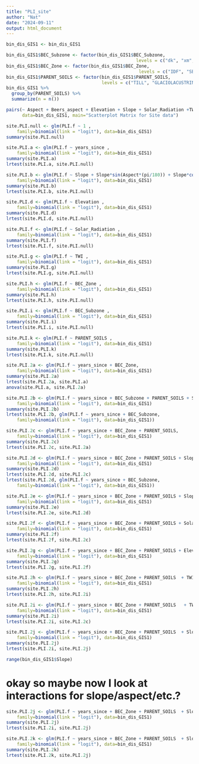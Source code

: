 ```yaml
---
title: "PLI_site"
author: "Nat"
date: "2024-09-11"
output: html_document
---
```


```r

bin_dis_GIS1 <- bin_dis_GIS1

bin_dis_GIS1$BEC_Subzone <- factor(bin_dis_GIS1$BEC_Subzone, 
                                                 levels = c("dk", "xm", "dc", "mk", "xc"))
bin_dis_GIS1$BEC_Zone <- factor(bin_dis_GIS1$BEC_Zone,
                                                  levels = c("IDF", "SBPS"))
bin_dis_GIS1$PARENT_SOILS <- factor(bin_dis_GIS1$PARENT_SOILS,
                                    levels = c("TILL", "GLACIOLACUSTRINE", "GLACIOFLUVIAL"))
bin_dis_GIS1 %>% 
  group_by(PARENT_SOILS) %>% 
  summarize(n = n())

```


```r
pairs(~ Aspect + Beers_aspect + Elevation + Slope + Solar_Radiation +TWI, 
      data=bin_dis_GIS1, main="Scatterplot Matrix for Site data")
```


```r
site.PLI.null <- glm(PLI.f ~ 1 ,
    family=binomial(link = "logit"), data=bin_dis_GIS1)
summary(site.PLI.null)

site.PLI.a <- glm(PLI.f ~ years_since ,
    family=binomial(link = "logit"), data=bin_dis_GIS1)
summary(site.PLI.a)
lrtest(site.PLI.a, site.PLI.null)

site.PLI.b <- glm(PLI.f ~ Slope + Slope*sin(Aspect*(pi/180)) + Slope*cos(Aspect*(pi/180)) ,
    family=binomial(link = "logit"), data=bin_dis_GIS1)
summary(site.PLI.b)
lrtest(site.PLI.b, site.PLI.null)

site.PLI.d <- glm(PLI.f ~ Elevation ,
    family=binomial(link = "logit"), data=bin_dis_GIS1)
summary(site.PLI.d)
lrtest(site.PLI.d, site.PLI.null)

site.PLI.f <- glm(PLI.f ~ Solar_Radiation ,
    family=binomial(link = "logit"), data=bin_dis_GIS1)
summary(site.PLI.f)
lrtest(site.PLI.f, site.PLI.null)

site.PLI.g <- glm(PLI.f ~ TWI ,
    family=binomial(link = "logit"), data=bin_dis_GIS1)
summary(site.PLI.g)
lrtest(site.PLI.g, site.PLI.null)

site.PLI.h <- glm(PLI.f ~ BEC_Zone ,
    family=binomial(link = "logit"), data=bin_dis_GIS1)
summary(site.PLI.h)
lrtest(site.PLI.h, site.PLI.null)

site.PLI.i <- glm(PLI.f ~ BEC_Subzone ,
    family=binomial(link = "logit"), data=bin_dis_GIS1)
summary(site.PLI.i)
lrtest(site.PLI.i, site.PLI.null)

site.PLI.k <- glm(PLI.f ~ PARENT_SOILS ,
    family=binomial(link = "logit"), data=bin_dis_GIS1)
summary(site.PLI.k)
lrtest(site.PLI.k, site.PLI.null)

```

```r
site.PLI.2a <- glm(PLI.f ~ years_since + BEC_Zone,
    family=binomial(link = "logit"), data=bin_dis_GIS1)
summary(site.PLI.2a)
lrtest(site.PLI.2a, site.PLI.a)
anova(site.PLI.a, site.PLI.2a)

site.PLI.2b <- glm(PLI.f ~ years_since + BEC_Subzone + PARENT_SOILS + Slope + Slope*sin(Aspect*(pi/180)) + Slope*cos(Aspect*(pi/180)) ,
    family=binomial(link = "logit"), data=bin_dis_GIS1)
summary(site.PLI.2b)
lrtest(site.PLI.2b, glm(PLI.f ~ years_since + BEC_Subzone,
    family=binomial(link = "logit"), data=bin_dis_GIS1))

site.PLI.2c <- glm(PLI.f ~ years_since + BEC_Zone + PARENT_SOILS,
    family=binomial(link = "logit"), data=bin_dis_GIS1)
summary(site.PLI.2c)
lrtest(site.PLI.2c, site.PLI.2a)

site.PLI.2d <- glm(PLI.f ~ years_since + BEC_Zone + PARENT_SOILS + Slope + Slope*sin(Aspect*(pi/180)) + Slope*cos(Aspect*(pi/180)) ,
    family=binomial(link = "logit"), data=bin_dis_GIS1)
summary(site.PLI.2d)
lrtest(site.PLI.2d, site.PLI.2c)
lrtest(site.PLI.2d, glm(PLI.f ~ years_since + BEC_Subzone,
    family=binomial(link = "logit"), data=bin_dis_GIS1))

site.PLI.2e <- glm(PLI.f ~ years_since + BEC_Zone + PARENT_SOILS + Slope + I(Slope*sin(Aspect*(pi/180))) + I(Slope*cos(Aspect*(pi/180))) + Elevation,
    family=binomial(link = "logit"), data=bin_dis_GIS1)
summary(site.PLI.2e)
lrtest(site.PLI.2e, site.PLI.2d)

site.PLI.2f <- glm(PLI.f ~ years_since + BEC_Zone + PARENT_SOILS + Solar_Radiation,
    family=binomial(link = "logit"), data=bin_dis_GIS1)
summary(site.PLI.2f)
lrtest(site.PLI.2f, site.PLI.2c)

site.PLI.2g <- glm(PLI.f ~ years_since + BEC_Zone + PARENT_SOILS + Elevation+ Solar_Radiation,
    family=binomial(link = "logit"), data=bin_dis_GIS1)
summary(site.PLI.2g)
lrtest(site.PLI.2g, site.PLI.2f)

site.PLI.2h <- glm(PLI.f ~ years_since + BEC_Zone + PARENT_SOILS  + TWI +Elevation,
    family=binomial(link = "logit"), data=bin_dis_GIS1)
summary(site.PLI.2h)
lrtest(site.PLI.2h, site.PLI.2i)

site.PLI.2i <- glm(PLI.f ~ years_since + BEC_Zone + PARENT_SOILS   + TWI ,
    family=binomial(link = "logit"), data=bin_dis_GIS1)
summary(site.PLI.2i)
lrtest(site.PLI.2i, site.PLI.2c)

site.PLI.2j <- glm(PLI.f ~ years_since + BEC_Zone + PARENT_SOILS  + Slope ,
    family=binomial(link = "logit"), data=bin_dis_GIS1)
summary(site.PLI.2j)
lrtest(site.PLI.2i, site.PLI.2j)

range(bin_dis_GIS1$Slope)
```

# okay so maybe now I look at interactions for slope/aspect/etc.?
```r
site.PLI.2j <- glm(PLI.f ~ years_since + BEC_Zone + PARENT_SOILS  + Slope ,
    family=binomial(link = "logit"), data=bin_dis_GIS1)
summary(site.PLI.2j)
lrtest(site.PLI.2i, site.PLI.2j)

site.PLI.2k <- glm(PLI.f ~ years_since + BEC_Zone + PARENT_SOILS  + Slope + BEC_Zone*PARENT_SOILS,
    family=binomial(link = "logit"), data=bin_dis_GIS1)
summary(site.PLI.2k)
lrtest(site.PLI.2k, site.PLI.2j)
```


